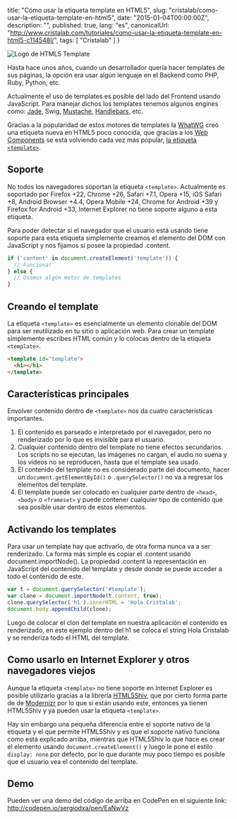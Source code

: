 
  title: "Cómo usar la etiqueta template en HTML5",
  slug: "cristalab/como-usar-la-etiqueta-template-en-html5",
  date: "2015-01-04T00:00:00Z",
  description: "",
  published: true,
  lang: "es",
  canonicalUrl: "http://www.cristalab.com/tutoriales/como-usar-la-etiqueta-template-en-html5-c114548l/",
  tags: [
    "Cristalab"
  ]
}


![Logo de HTML5 Template](http://l4c.me/uploads/htmlt5template-1421039930_full550.jpg)

Hasta hace unos años, cuando un desarrollador quería hacer templates de sus páginas, la opción era usar algún lenguaje en el Backend como PHP, Ruby, Python, etc.

Actualmente el uso de templates es posible del lado del Frontend usando JavaScript. Para manejar dichos los templates tenemos algunos engines como: [Jade](http://jade-lang.com/), Swig, [Mustache](https://mustache.github.io/), [Handlebars](http://handlebarsjs.com/), etc.

Gracias a la popularidad de estos motores de templates la [WhatWG](https://whatwg.org/) creó una etiqueta nueva en HTML5 poco conocida, que gracias a los [Web Components](http://webcomponents.org/) se está volviendo cada vez más popular, [la etiqueta `<template>`](http://www.whatwg.org/specs/web-apps/current-work/multipage/scripting-1.html#the-template-element).

## Soporte

No todos los navegadores soportan la etiqueta `<template>`. Actualmente es soportado por Firefox +22, Chrome +26, Safari +7.1, Opera +15, iOS Safari +8, Android Browser +4.4, Opera Mobile +24, Chrome for Android +39 y Firefox for Android +33, Internet Explorer no tiene soporte alguno a esta etiqueta.

Para poder detectar si el navegador que el usuario está usando tiene soporte para esta etiqueta simplemente creamos el elemento del DOM con JavaScript y nos fijamos si posee la propiedad .content.

```js
if ('content' in document.createElement('template')) {
  // Funciona!
} else {
  // Usamos algún motor de templates
}
```

## Creando el template

La etiqueta `<template>` es esencialmente un elemento clonable del DOM para ser reutilizado en tu sitio o aplicación web. Para crear un template simplemente escribes HTML común y lo colocas dentro de la etiqueta `<template>`.

```html
<template id="template">
  <h1></h1>
</template>
```

## Características principales

Envolver contenido dentro de `<template>` nos da cuatro características importantes.

1. El contenido es parseado e interpretado por el navegador, pero no renderizado por lo que es invisible para el usuario.
2. Cualquier contenido dentro del template no tiene efectos secundarios. Los scripts no se ejecutan, las imágenes no cargan, el audio no suena y los vídeos no se reproducen, hasta que el template sea usado.
3. El contenido del template no es considerado parte del documento, hacer un `document.getElementById()` o `.querySelector()` no va a regresar los elementos del template.
4. El template puede ser colocado en cualquier parte dentro de `<head>`, `<body>` o `<frameset>` y puede contener cualquier tipo de contenido que sea posible usar dentro de estos elementos.


## Activando los templates

Para usar un template hay que activarlo, de otra forma nunca va a ser renderizado. La forma más simple es copiar el .content usando document.importNode(). La propiedad .content la representación en JavaScript del contenido del template y desde donde se puede acceder a todo el contenido de este.

```js
var t = document.querySelector('#template');
var clone = document.importNode(t.content, true);
clone.querySelector('h1').innerHTML = 'Hola Cristalab';
document.body.appendChild(clone);
```

Luego de colocar el clon del template en nuestra aplicación el contenido es renderizado, en este ejemplo dentro del h1 se coloca el string Hola Cristalab y se renderiza todo el HTML del template.

## Como usarlo en Internet Explorer y otros navegadores viejos

Aunque la etiqueta `<template>` no tiene soporte en Internet Explorer es posible utilizarlo gracias a la librería [HTML5Shiv](https://github.com/aFarkas/html5shiv), que por cierto forma parte de de [Modernizr](http://modernizr.com/) por lo que si están usando este, entonces ya tienen HTML5Shiv y ya pueden usar la etiqueta `<template>`.

Hay sin embargo una pequeña diferencia entre el soporte nativo de la etiqueta y el que permite HTML5Shiv y es que el soporte nativo funciona como está explicado arriba, mientras que HTML5Shiv lo que hace es crear el elemento usando `document.createElement()` y luego le pone el estilo `display: none` por defecto, por lo que durante muy poco tiempo es posible que el usuario vea el contenido del template.

## Demo

Pueden ver una demo del código de arriba en CodePen en el siguiente link: http://codepen.io/sergiodxa/pen/EaNwVz
